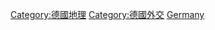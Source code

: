 {{Commonscat|Borders of Germany}}

[[Category:德國地理|Category:德國地理]]
[[Category:德國外交|Category:德國外交]]
[[Category:各國邊界|Germany]]